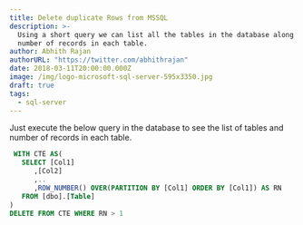 ```yaml
---
title: Delete duplicate Rows from MSSQL
description: >-
  Using a short query we can list all the tables in the database along with the
  number of records in each table.
author: Abhith Rajan
authorURL: "https://twitter.com/abhithrajan"
date: 2018-03-11T20:00:00.000Z
image: /img/logo-microsoft-sql-server-595x3350.jpg
draft: true
tags:
  - sql-server
---
```


Just execute the below query in the database to see the list of tables and number of records in each table.

```sql
 WITH CTE AS(
   SELECT [Col1]
      ,[Col2]
      ,..
      ,ROW_NUMBER() OVER(PARTITION BY [Col1] ORDER BY [Col1]) AS RN
   FROM [dbo].[Table]
)
DELETE FROM CTE WHERE RN > 1
```
